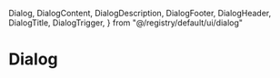 
  Dialog,
  DialogContent,
  DialogDescription,
  DialogFooter,
  DialogHeader,
  DialogTitle,
  DialogTrigger,
} from "@/registry/default/ui/dialog"

<Meta title="Dialog" component={Dialog} />

# Dialog

<Dialog>
  <DialogTrigger asChild>
    <Button variant="outline">Edit Profile</Button>
  </DialogTrigger>
  <DialogContent className="sm:max-w-[425px]">
    <DialogHeader>
      <DialogTitle>Edit profile</DialogTitle>
      <DialogDescription>
        Make changes to your profile here. Click save when you're done.
      </DialogDescription>
    </DialogHeader>
    <div className="grid gap-4 py-4">
      <div className="grid grid-cols-4 items-center gap-4">
        <Label htmlFor="name" className="text-right">
          Name
        </Label>
        <Input id="name" value="Pedro Duarte" className="col-span-3" />
      </div>
      <div className="grid grid-cols-4 items-center gap-4">
        <Label htmlFor="username" className="text-right">
          Username
        </Label>
        <Input id="username" value="@peduarte" className="col-span-3" />
      </div>
    </div>
    <DialogFooter>
      <Button type="submit">Save changes</Button>
    </DialogFooter>
  </DialogContent>
</Dialog>

